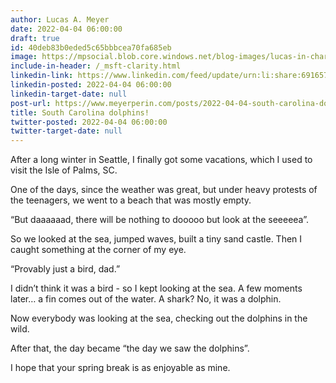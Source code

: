 ```yaml
---
author: Lucas A. Meyer
date: 2022-04-04 06:00:00
draft: true
id: 40deb83b0eded5c65bbbcea70fa685eb
image: https://mpsocial.blob.core.windows.net/blog-images/lucas-in-charleston.jpg
include-in-header: /_msft-clarity.html
linkedin-link: https://www.linkedin.com/feed/update/urn:li:share:6916579598633701376
linkedin-posted: 2022-04-04 06:00:00
linkedin-target-date: null
post-url: https://www.meyerperin.com/posts/2022-04-04-south-carolina-dolphins.html
title: South Carolina dolphins!
twitter-posted: 2022-04-04 06:00:00
twitter-target-date: null
---
```


After a long winter in Seattle, I finally got some vacations, which I used to visit the Isle of Palms, SC. 

One of the days, since the weather was great, but under heavy protests of the teenagers, we went to a beach that was mostly empty. 

“But daaaaaad, there will be nothing to dooooo but look at the seeeeea”. 

So we looked at the sea, jumped waves, built a tiny sand castle. Then I caught something at the corner of my eye. 

“Provably just a bird, dad.”

I didn’t think it was a bird - so I kept looking at the sea. A few moments later… a fin comes out of the water. A shark? No, it was a dolphin.

Now everybody was looking at the sea, checking out the dolphins in the wild. 

After that, the day became “the day we saw the dolphins”. 

I hope that your spring break is as enjoyable as mine.
